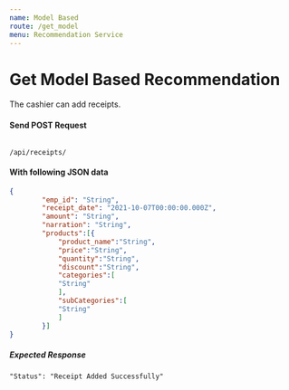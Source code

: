 ```yaml
---
name: Model Based
route: /get_model
menu: Recommendation Service
---
```

# Get Model Based Recommendation
The cashier can add receipts.

#### Send POST Request
<Code>
/api/receipts/
</Code>

#### With following JSON data
```json
{
        "emp_id": "String",
        "receipt_date": "2021-10-07T00:00:00.000Z",
        "amount": "String",
        "narration": "String",
        "products":[{
            "product_name":"String",
            "price":"String",
            "quantity":"String",
            "discount":"String",
            "categories":[
            "String"
            ],
            "subCategories":[
            "String"
            ]
        }]
}
```

##### Expected Response

```
"Status": "Receipt Added Successfully"
```
